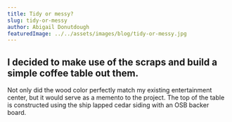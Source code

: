 ```yaml
---
title: Tidy or messy?
slug: tidy-or-messy
author: Abigail Donutdough
featuredImage: ../../assets/images/blog/tidy-or-messy.jpg
---
```


## I decided to make use of the scraps and build a simple coffee table out them.

Not only did the wood color perfectly match my existing entertainment center,
but it would serve as a memento to the project. The top of the table is constructed
using the ship lapped cedar siding with an OSB backer board.
